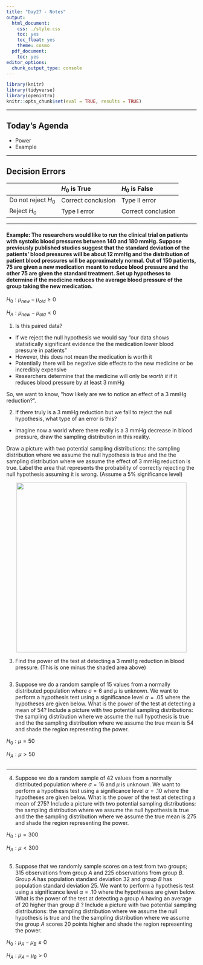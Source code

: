 ```yaml
---
title: "Day27 - Notes"
output:
  html_document:
    css: ./style.css
    toc: yes
    toc_float: yes
    theme: cosmo
  pdf_document:
    toc: yes
editor_options:
  chunk_output_type: console
---
```


```r
library(knitr)
library(tidyverse)
library(openintro)
knitr::opts_chunk$set(eval = TRUE, results = TRUE)
```

------------------------------------------------------------------------

## Today's Agenda

-   Power
-   Example

------------------------------------------------------------------------

## Decision Errors


| |$H_0$ is True | $H_0$ is False |
|:--|:--|:--|
|Do not reject $H_0$ | Correct conclusion | Type II error
|Reject $H_0$ | Type I error | Correct conclusion |

------------------------------------------------------------------------

#### **Example:** The researchers would like to run the clinical trial on patients with systolic blood pressures between $140$ and $180$ mmHg. Suppose previously published studies suggest that the standard deviation of the patients’ blood pressures will be about $12$ mmHg and the distribution of patient blood pressures will be approximately normal. Out of $150$ patients, $75$ are given a new medication meant to reduce blood pressure and the other $75$ are given the standard treatment. Set up hypotheses to determine if the medicine reduces the average blood pressure of the group taking the new medication. 

$H_0: \mu_{new} - \mu_{old} \geq 0$

$H_A: \mu_{new} - \mu_{old} < 0$

1. Is this paired data?



+ If we reject the null hypothesis we would say "our data shows statistically significant evidence the the medication lower blood pressure in patients"
+ However, this does not mean the medication is worth it
+ Potentially there will be negative side effects to the new medicine or be incredibly expensive
+ Researchers determine that the medicine will only be *worth it* if it reduces blood pressure by at least $3$ mmHg

So, we want to know, "how likely are we to notice an effect of a $3$ mmHg reduction?".

2. If there truly is a $3$ mmHg reduction but we fail to reject the null hypothesis, what type of an error is this?

+ Imagine now a world where there really is a $3$ mmHg decrease in blood pressure, draw the sampling distribution in this reality.

Draw a picture with two potential sampling distributions: the sampling distribution where we assume the null hypothesis is true and the the sampling distribution where we assume the effect of $3$ mmHg reduction is true. Label the area that represents the probability of correctly rejecting the null hypothesis assuming it is wrong. (Assume a $5 \%$ significance level)

<center>
<img src="./power1.JPG" width="450"/>
</center>

3. Find the power of the test at detecting a $3$ mmHg reduction in blood pressure. (This is one minus the shaded area above)

```r

```

3. Suppose we do a random sample of $15$ values from a normally distributed population where $\sigma =6$ and $\mu$ is unknown. We want to perform a hypothesis test using a significance level $\alpha = .05$ where the hypotheses are given below. What is the power of the test at detecting a mean of $54$? Include a picture with two potential sampling distributions: the sampling distribution where we assume the null hypothesis is true and the the sampling distribution where we assume the true mean is $54$ and shade the region representing the power. 

$H_0: \mu = 50$

$H_A: \mu > 50$


```r

```


---

4. Suppose we do a random sample of $42$ values from a normally distributed population where $\sigma =16$ and $\mu$ is unknown. We want to perform a hypothesis test using a significance level $\alpha = .10$ where the hypotheses are given below. What is the power of the test at detecting a mean of $275$? Include a picture with two potential sampling distributions: the sampling distribution where we assume the null hypothesis is true and the the sampling distribution where we assume the true mean is $275$ and shade the region representing the power. 

$H_0: \mu = 300$

$H_A: \mu < 300$


```r

```

5. Suppose that we randomly sample scores on a test from two groups; $315$ observations from group $A$ and $225$ observations from group $B$. Group $A$ has population standard deviation $32$ and group $B$ has population standard deviation $25$. We want to perform a hypothesis test using a significance level $\alpha = .10$ where the hypotheses are given below. What is the power of the test at detecting a group $A$ having an average of $20$ higher than group $B$ ? Include a picture with two potential sampling distributions: the sampling distribution where we assume the null hypothesis is true and the the sampling distribution where we assume the group $A$ scores $20$ points higher and shade the region representing the power.

$H_0: \mu_A - \mu_B \leq 0$

$H_A: \mu_A - \mu_B > 0$

```r

```